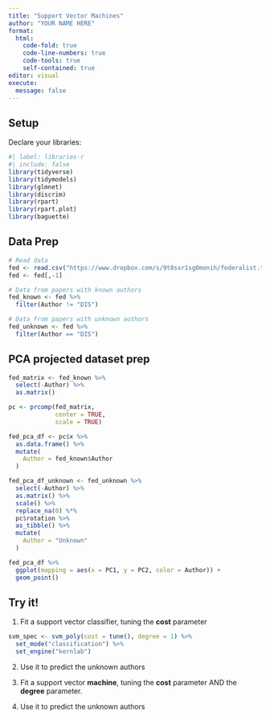 ```yaml
---
title: "Support Vector Machines"
author: "YOUR NAME HERE"
format: 
  html:
    code-fold: true
    code-line-numbers: true
    code-tools: true
    self-contained: true
editor: visual
execute:
  message: false
---
```


## Setup

Declare your libraries:

```r
#| label: libraries-r
#| include: false
library(tidyverse)
library(tidymodels)
library(glmnet)
library(discrim)
library(rpart)
library(rpart.plot)
library(baguette)
```

## Data Prep

```r
# Read data
fed <- read.csv("https://www.dropbox.com/s/9t8sxr1sg0monih/federalist.txt?dl=1")
fed <- fed[,-1]

# Data from papers with known authors
fed_known <- fed %>%
  filter(Author != "DIS")

# Data from papers with unknown authors
fed_unknown <- fed %>%
  filter(Author == "DIS")

```

## PCA projected dataset prep

```r

fed_matrix <- fed_known %>% 
  select(-Author) %>% 
  as.matrix()

pc <- prcomp(fed_matrix, 
             center = TRUE, 
             scale = TRUE)

fed_pca_df <- pc$x %>%
  as.data.frame() %>%
  mutate(
    Author = fed_known$Author
  )

fed_pca_df_unknown <- fed_unknown %>%
  select(-Author) %>%
  as.matrix() %>%
  scale() %>% 
  replace_na(0) %*% 
  pc$rotation %>%
  as_tibble() %>%
  mutate(
    Author = "Unknown"
  )

fed_pca_df %>%
  ggplot(mapping = aes(x = PC1, y = PC2, color = Author)) +
  geom_point()
```

## Try it!

1. Fit a support vector classifier, tuning the **cost** parameter

```r
svm_spec <- svm_poly(cost = tune(), degree = 1) %>%
  set_mode("classification") %>%
  set_engine("kernlab")
```

2. Use it to predict the unknown authors

3. Fit a support vector **machine**, tuning the **cost** parameter AND the **degree** parameter.

4. Use it to predict the unknown authors
